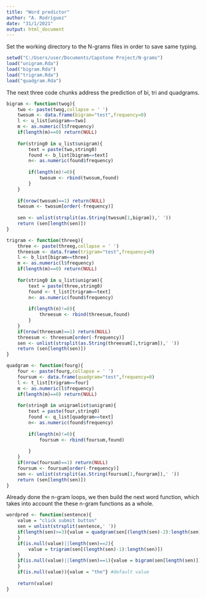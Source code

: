 ---
title: "Word predictor"
author: "A. Rodríguez"
date: "31/1/2021"
output: html_document
---

Set the working directory to the N-grams files in order to save same typing.

```{r load N-grams}
setwd("C:/Users/user/Documents/Capstone Project/N-grams")
load("unigram.Rda")
load("bigram.Rda")
load("trigram.Rda")
load("quadgram.Rda")
```

The next three code chunks address the prediction of bi, tri and quadgrams.

```{r bigram function}
bigram <- function(twog){
    two <- paste(twog,collapse = ' ')
    twosum <- data.frame(bigram="test",frequency=0)
    l <- u_list[unigram==two]
    m <- as.numeric(l$frequency)
    if(length(m)==0) return(NULL)
    
    for(string0 in u_list$unigram){
        text = paste(two,string0)
        found <- b_list[bigram==text]
        n<- as.numeric(found$frequency)
        
        if(length(n)!=0){
            twosum <- rbind(twosum,found)
        }
    }
    
    if(nrow(twosum)==1) return(NULL)
    twosum <- twosum[order(-frequency)]
    
    sen <- unlist(strsplit(as.String(twosum[1,bigram]),' '))
    return (sen[length(sen)])
}
```



```{r trigram function}
trigram <- function(threeg){
    three <- paste(threeg,collapse = ' ')
    threesum <- data.frame(trigram="test",frequency=0)
    l <- b_list[bigram==three]
    m <- as.numeric(l$frequency)
    if(length(m)==0) return(NULL)
    
    for(string0 in u_list$unigram){
        text = paste(three,string0)
        found <- t_list[trigram==text]
        n<- as.numeric(found$frequency)
        
        if(length(n)!=0){
            threesum <- rbind(threesum,found)
        }
    }
    if(nrow(threesum)==1) return(NULL)
    threesum <- threesum[order(-frequency)]
    sen <- unlist(strsplit(as.String(threesum[1,trigram]),' '))
    return (sen[length(sen)])
}
```



```{r quadgram function}
quadgram <- function(fourg){
    four <- paste(fourg,collapse = ' ')
    foursum <- data.frame(quadgram="test",frequency=0)
    l <- t_list[trigram==four]
    m <- as.numeric(l$frequency)
    if(length(m)==0) return(NULL)
    
    for(string0 in unigramlist$unigram){
        text = paste(four,string0)
        found <- q_list[quadgram==text]
        n<- as.numeric(found$frequency)
        
        if(length(n)!=0){
            foursum <- rbind(foursum,found)
            
        }
    }
    if(nrow(foursum)==1) return(NULL)
    foursum <- foursum[order(-frequency)]
    sen <- unlist(strsplit(as.String(foursum[1,fourgram]),' '))
    return (sen[length(sen)])
}
```


Already done the n-gram loops, we then build the next word function, which takes into account the these n-gram functions as a whole.

```{r next word function}
wordpred <- function(sentence){
    value = "click submit button"
    sen = unlist(strsplit(sentence,' '))
    if(length(sen)>=3){value = quadgram(sen[(length(sen)-2):length(sen)])
    }
    if(is.null(value)||length(sen)==2){
        value = trigram(sen[(length(sen)-1):length(sen)])
    }
    if(is.null(value)||length(sen)==1){value = bigram(sen[length(sen)])
    }
    if(is.null(value)){value = "the"} #default value
    
    return(value)
}
```



